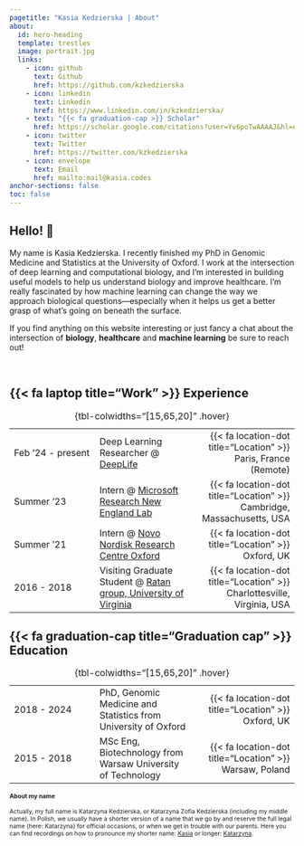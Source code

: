 ```yaml
---
pagetitle: "Kasia Kedzierska | About"
about:
  id: hero-heading
  template: trestles
  image: portrait.jpg
  links:
    - icon: github
      text: Github
      href: https://github.com/kzkedzierska
    - icon: linkedin
      text: Linkedin
      href: https://www.linkedin.com/in/kzkedzierska/
    - text: "{{< fa graduation-cap >}} Scholar"
      href: https://scholar.google.com/citations?user=Yv6poTwAAAAJ&hl=en
    - icon: twitter
      text: Twitter
      href: https://twitter.com/kzkedzierska
    - icon: envelope
      text: Email
      href: mailto:mail@kasia.codes
anchor-sections: false
toc: false
---
```


::: {#hero-heading}
## Hello! 👋

My name is Kasia Kedzierska. I recently finished my PhD in Genomic Medicine and Statistics at the University of Oxford. I work at the intersection of deep learning and computational biology, and I'm interested in building useful models to help us understand biology and improve healthcare. I'm really fascinated by how machine learning can change the way we approach biological questions—especially when it helps us get a better grasp of what's going on beneath the surface.

If you find anything on this website interesting or just fancy a chat about the intersection of **biology**, **healthcare** and **machine learning** be sure to reach out!
:::

</br>

## {{< fa laptop title="Work" >}} Experience

<!-- {{< fa laptop title="Work" >}} -->

| | | |   
|:-----|:------|------:|  
| [Feb '24 - present]{.small-text} | Deep Learning Researcher \@ [DeepLife](https://www.deeplife.co/) | [{{< fa location-dot title="Location" >}} Paris, France (Remote)]{.small-text}
| [Summer '23]{.small-text} | Intern \@ [Microsoft Research New England Lab](https://www.microsoft.com/en-us/research/lab/microsoft-research-new-england/) | [{{< fa location-dot title="Location" >}} Cambridge, Massachusetts, USA]{.small-text}
| [Summer '21]{.small-text} | Intern \@ [Novo Nordisk Research Centre Oxford](https://www.novonordisk.com/science-and-technology/research-and-technology-centres/oxford-research-centre.html) | [{{< fa location-dot title="Location" >}} Oxford, UK]{.small-text}
| [2016 - 2018]{.small-text} | Visiting Graduate Student \@ [Ratan group, University of Virginia](https://med.virginia.edu/faculty/faculty-listing/ar7jq/) | [{{< fa location-dot title="Location" >}} Charlottesville, Virginia, USA]{.small-text} | 

: {tbl-colwidths="[15,65,20]" .hover}

## {{< fa graduation-cap title="Graduation cap" >}}  Education

| | | |   
|:-----|:------|------:|  
| [2018 - 2024]{.small-text} | PhD, Genomic Medicine and Statistics from University of Oxford | [{{< fa location-dot title="Location" >}} Oxford, UK]{.small-text} |
| [2015 - 2018]{.small-text} | MSc Eng, Biotechnology from Warsaw University of Technology | [{{< fa location-dot title="Location" >}} Warsaw, Poland]{.small-text} |

: {tbl-colwidths="[15,65,20]" .hover}


::: {style="font-size: 75%;"}
#### About my name

Actually, my full name is Katarzyna Kedzierska, or Katarzyna Zofia Kedzierska (including my middle name). In Polish, we usually have a shorter version of a name that we go by and reserve the full legal name (here: Katarzyna) for official occasions, or when we get in trouble with our parents. Here you can find recordings on how to pronounce my shorter name: [Kasia](https://www.howtopronounce.com/kasia/30911273) or longer: [Katarzyna](https://www.howtopronounce.com/katarzyna/28825507).
:::
